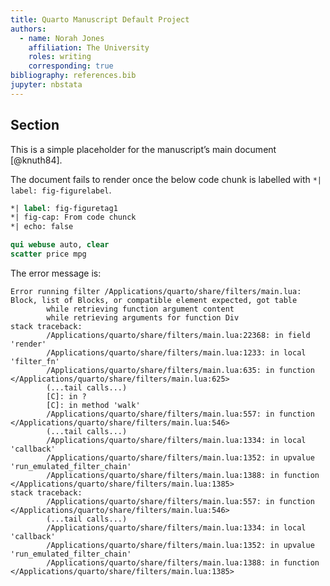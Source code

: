 ```yaml
---
title: Quarto Manuscript Default Project
authors:
  - name: Norah Jones
    affiliation: The University
    roles: writing
    corresponding: true
bibliography: references.bib
jupyter: nbstata
---
```


## Section
This is a simple placeholder for the manuscript's main document [@knuth84].

The document fails to render once the below code chunk is labelled with `*| label: fig-figurelabel`.


```stata
*| label: fig-figuretag1
*| fig-cap: From code chunck
*| echo: false

qui webuse auto, clear
scatter price mpg
```

The error message is:

```
Error running filter /Applications/quarto/share/filters/main.lua:
Block, list of Blocks, or compatible element expected, got table
        while retrieving function argument content
        while retrieving arguments for function Div
stack traceback:
        /Applications/quarto/share/filters/main.lua:22368: in field 'render'
        /Applications/quarto/share/filters/main.lua:1233: in local 'filter_fn'
        /Applications/quarto/share/filters/main.lua:635: in function </Applications/quarto/share/filters/main.lua:625>
        (...tail calls...)
        [C]: in ?
        [C]: in method 'walk'
        /Applications/quarto/share/filters/main.lua:557: in function </Applications/quarto/share/filters/main.lua:546>
        (...tail calls...)
        /Applications/quarto/share/filters/main.lua:1334: in local 'callback'
        /Applications/quarto/share/filters/main.lua:1352: in upvalue 'run_emulated_filter_chain'
        /Applications/quarto/share/filters/main.lua:1388: in function </Applications/quarto/share/filters/main.lua:1385>
stack traceback:
        /Applications/quarto/share/filters/main.lua:557: in function </Applications/quarto/share/filters/main.lua:546>
        (...tail calls...)
        /Applications/quarto/share/filters/main.lua:1334: in local 'callback'
        /Applications/quarto/share/filters/main.lua:1352: in upvalue 'run_emulated_filter_chain'
        /Applications/quarto/share/filters/main.lua:1388: in function </Applications/quarto/share/filters/main.lua:1385>
```
